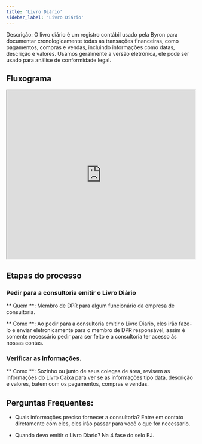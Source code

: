 ```yaml
---
title: 'Livro Diário'
sidebar_label: 'Livro Diário'
---
```


Descrição: O livro diário é um registro contábil usado pela Byron para documentar cronologicamente todas as transações financeiras, como pagamentos, compras e vendas, incluindo informações como datas, descrição e valores. Usamos geralmente a versão eletrônica, ele pode ser usado para análise de conformidade legal.

## Fluxograma

<iframe
  width="100%"
  height="450"
  src="https://whimsical.com/embed/FbvuYiFzTxmUorTcMiXEPE"
></iframe>

## Etapas do processo

### Pedir para a consultoria emitir o Livro Diário

** Quem **: Membro de DPR para algum funcionário da empresa de consultoria.

** Como **: Ao pedir para a consultoria emitir o Livro Diario, eles irão faze-lo e enviar eletronicamente para o membro de DPR responsável, assim é somente necessário pedir para ser feito e a consultoria ter acesso às nossas contas.

### Verificar as informações.

** Como **: Sozinho ou junto de seus colegas de área, revisem as informações do Livro Caixa para ver se as informações tipo data, descrição e valores, batem com os pagamentos, compras e vendas.

## Perguntas Frequentes:

- Quais informações preciso fornecer a consultoria? Entre em contato diretamente com eles, eles irão passar para você o que for necessario.

- Quando devo emitir o Livro Diario? Na 4 fase do selo EJ.
